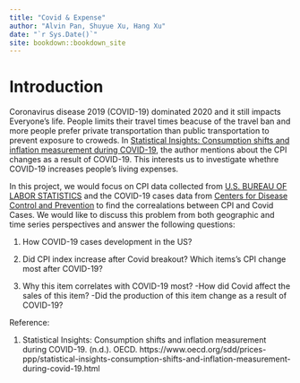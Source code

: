 ```yaml
--- 
title: "Covid & Expense"
author: "Alvin Pan, Shuyue Xu, Hang Xu"
date: "`r Sys.Date()`"
site: bookdown::bookdown_site
---
```


# Introduction

Coronavirus disease 2019 (COVID-19) dominated 2020 and it still impacts Everyone's life. People limits their travel times beacuse of the travel ban and more people prefer private transportation than public transportation to prevent exposure to croweds. In [Statistical Insights: Consumption shifts and inflation measurement during COVID-19](https://www.oecd.org/sdd/prices-ppp/statistical-insights-consumption-shifts-and-inflation-measurement-during-covid-19.htm), the author mentions about the CPI changes as a result of COVID-19. This interests us to investigate whethre COVID-19 increases people's living expenses.

In this project, we would focus on CPI data collected from [U.S. BUREAU OF LABOR STATISTICS](https://beta.bls.gov/labs/) and the COVID-19 cases data from [Centers for Disease Control and Prevention](https://www.cdc.gov/) to find the correalations between CPI and Covid Cases. We would like to discuss this problem from both geographic and time series perspectives and answer the following questions:

1. How COVID-19 cases development in the US?

2. Did CPI index increase after Covid breakout? Which items's CPI change most after COVID-19?

3. Why this item correlates with COVID-19 most?
   -How did Covid affect the sales of this item?
   -Did the production of this item change as a result of COVID-19?









Reference: 

1. Statistical Insights: Consumption shifts and inflation measurement during COVID-19. (n.d.). OECD. https://www.oecd.org/sdd/prices-ppp/statistical-insights-consumption-shifts-and-inflation-measurement-during-covid-19.html